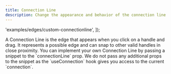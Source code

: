 ```yaml
---
title: Connection Line
description: Change the appearance and behavior of the connection line
---
```



  'examples/edges/custom-connectionline',
]);

<ExampleLayout>
A Connection Line is the edge that appears when you click on a handle and drag. It represents a possible edge and can snap to other valid handles in close proximity.
You can implement your own Connection Line by passing a snippet to the `connectionLine` prop. We do not pass any additional props to the snippet as the `useConnection` hook gives you access to the current `connection`.

<RemoteCodeViewer
  route="examples/edges/custom-connectionline"
  framework="svelte"
/>
</ExampleLayout>
